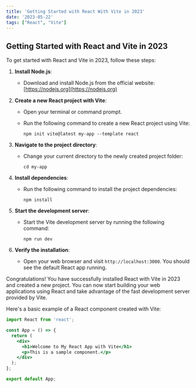 ```yaml
---
title: 'Getting Started with React With Vite in 2023'
date: '2023-05-22'
tags: ["React", "Vite"]
---
```




## Getting Started with React and Vite in 2023

To get started with React and Vite in 2023, follow these steps:

1. **Install Node.js**:
   - Download and install Node.js from the official website: [https://nodejs.org](https://nodejs.org)

2. **Create a new React project with Vite**:
   - Open your terminal or command prompt.
   - Run the following command to create a new React project using Vite:
     
     ```shell {copyButton: true}
     npm init vite@latest my-app --template react
     ```

3. **Navigate to the project directory**:
   - Change your current directory to the newly created project folder:
     
     ```shell {copyButton: true}
     cd my-app
     ```

4. **Install dependencies**:
   - Run the following command to install the project dependencies:
     
     ```shell {copyButton: true}
     npm install
     ```

5. **Start the development server**:
   - Start the Vite development server by running the following command:
     
     ```shell {copyButton: true}
     npm run dev
     ```

6. **Verify the installation**:
   - Open your web browser and visit `http://localhost:3000`. You should see the default React app running.

Congratulations! You have successfully installed React with Vite in 2023 and created a new project. You can now start building your web applications using React and take advantage of the fast development server provided by Vite.

Here's a basic example of a React component created with Vite:

```jsx live {copyButton: true}
import React from 'react';

const App = () => {
  return (
    <div>
      <h1>Welcome to My React App with Vite</h1>
      <p>This is a sample component.</p>
    </div>
  );
};

export default App;
